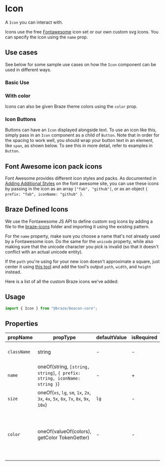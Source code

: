 


# Icon

<Meta title="Core/Primitives/Icon" component={Icon} />

A `Icon` you can interact with.

Icons use the free [Fontawesome](https://fontawesome.com/icons?d=gallery&m=free)
icon set or our own custom svg icons. You can specify the icon using the `name`
prop.

## Use cases

See below for some sample use cases on how the `Icon` component can be used
in different ways.

### Basic Use

<Canvas>
  <Story id="core-primitives-icon--basic-use" />
</Canvas>

### With color

Icons can also be given Braze theme colors using the `color` prop.

<Canvas>
  <Story id="core-primitives-icon--with-color" />
</Canvas>

### Icon Buttons

Buttons can have an `Icon` displayed alongside text. To use an icon like this,
simply pass in an `Icon` component as a child of `Button`. Note that in order for
the spacing to work well, you should wrap your button text in an element, like
`span`, as shown below. To see this in more detail, refer to examples in `Button`.

<Canvas>
  <Story id="core-primitives-icon--button-with-icons" />
</Canvas>

## Font Awesome icon pack icons

Font Awesome provides different icon styles and packs. As documented in
[Adding Additional Styles](https://fontawesome.com/v5/docs/web/use-with/react#adding-additional-styles)
on the font awesome site, you can use these icons by passing in the icon as an array `["fab", "github"]`,
or as an object `{ prefix: "fab", iconName: "github" }`.

<Canvas>
  <Story id="core-primitives-icon--using-icon-packs" />
</Canvas>

## Braze Defined Icons

We use the Fontawesome JS API to define custom svg icons by adding a file to the
[braze-icons](https://github.com/braze-inc/beacon/tree/prod/src/components/Icon/braze-icons)
folder and importing it using the existing pattern.

For the `name` property, make sure you choose a name that&apos;s not already
used by a Fontawesome icon. Do the same for the `unicode` property, while also
making sure that the unicode character you pick is invalid (so that it
doesn&apos;t conflict with an actual unicode entity).

If the `path` you&apos;re using for your new icon doesn&apos;t approximate a
square, just center it using [this tool](https://aydos.com/svgedit/) and add the
tool&apos;s output `path`, `width`, and `height` instead.

Here is a list of all the custom Braze icons we&apos;ve added:

<Canvas>
  <Story id="core-primitives-icon--braze-icon-list" />
</Canvas>

## Usage

```javascript
import { Icon } from "@braze/beacon-core";
```

## Properties

| propName    | propType                                                                             | defaultValue | isRequired | Description                                                          |
| ----------- | ------------------------------------------------------------------------------------ | ------------ | ---------- | -------------------------------------------------------------------- |
| `className` | string                                                                               | -            | -          | is the class name of the component                                   |
| `name`      | oneOf(string, `[string, string]`, `{ prefix: string, iconName: string }`)            | -            | +          | is the name key of the icon to display                               |
| `size`      | oneOf(`xs`, `lg`, `sm`, `1x`, `2x`, `3x`, `4x`, `5x`, `6x`, `7x`, `8x`, `9x`, `10x`) | `lg`         | -          | visual size of the icon                                              |
| `color`     | oneOf(valueOf(colors), getColor TokenGetter)                                         | -            | -          | color of the icon; should be the return of the getColor token getter |
